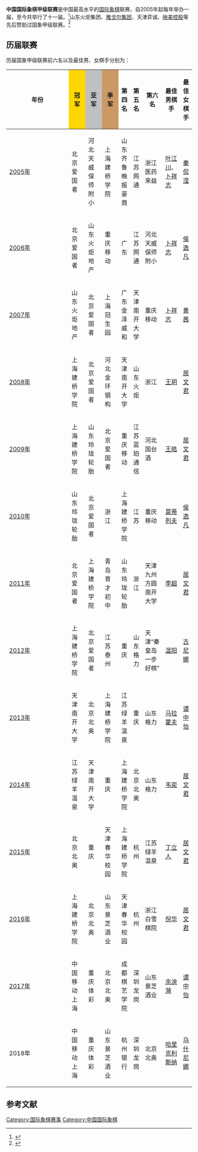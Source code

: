 '''中国国际象棋甲级联赛'''是中国最高水平的[[国际象棋|国际象棋]]联赛，自2005年起每年举办一届，至今共举行了十一届。<ref>{{cite web|url=http://www.sport.gov.cn/n16/n1122/n1953/7390778.html|title=弹指一挥间国象职业联赛走到了十字路口|publisher=中国体育报|accessdate=2016-03-17|archive-date=2019-02-20|archive-url=https://web.archive.org/web/20190220080703/http://www.sport.gov.cn/n16/n1122/n1953/7390778.html|dead-url=no}}</ref>山东火炬集团、[[雅戈尔集团|雅戈尔集团]]、天津弈诚、[[映美控股|映美控股]]等先后赞助过国象甲级联赛。<ref>{{cite web|url=http://sports.sina.com.cn/go/2013-04-30/01116544698.shtml|title=弈诚杯2013年国象联赛开幕 杨俊安：向市场化迈进|date=2013-04-30|publisher=新浪|accessdate=2016-03-17|archive-date=2019-02-20|archive-url=https://web.archive.org/web/20190220080704/http://sports.sina.com.cn/go/2013-04-30/01116544698.shtml|dead-url=no}}</ref>

== 历届联赛 ==
历届国象甲级联赛前六名以及最佳男、女棋手分别为：
{| class="wikitable"
|-
! width=6%|年份 !! width=12% style="background:gold;"|冠军 !! width=12% style="background:silver;"|亚军 !! width=12% style="background:#cc9966;"|季军 !! width=12%|第四名 !! width=12%|第五名 !! width=12%|第六名 !! width=12%|最佳男棋手 !! width=12%|最佳女棋手
|-
| [[2005年中国国际象棋甲级联赛|2005年]] || 北京爱国者 || 河北天威保师附小 || 上海建桥学院 || 山东齐鲁晚报豪商 || 江苏网通 || 浙江医药来益 || [[叶江川|叶江川]]、[[卜祥志|卜祥志]] || [[秦侃滢|秦侃滢]]
|-
| [[2006年中国国际象棋甲级联赛|2006年]] || 北京爱国者 || 山东火炬地产 || 重庆移动 || 广东 || 江苏网通 || 河北天威保师附小 || [[卜祥志|卜祥志]] || [[侯逸凡|侯逸凡]]
|-
| [[2007年中国国际象棋甲级联赛|2007年]] || 山东火炬地产 || 北京爱国者 || 上海冠生园 || 广东金泽威和 || 天津南开大学 || 重庆移动 || [[卜祥志|卜祥志]] || [[黄茜|黄茜]]
|-
| [[2008年中国国际象棋甲级联赛|2008年]] || 上海建桥学院 || 北京爱国者 || 河北金环钢构 || 天津南开大学 || 山东火炬 || 浙江 || [[王玥|王玥]] || [[居文君|居文君]]
|-
| [[2009年中国国际象棋甲级联赛|2009年]] || 上海建桥学院 || 山东玲珑轮胎 || 北京爱国者 || 重庆移动 || 江苏蓝珀通信 || 河北国台酒 || [[王皓_(国际象棋棋手)|王皓]] || [[居文君|居文君]]
|-
| [[2010年中国国际象棋甲级联赛|2010年]] || 山东玲珑轮胎 || 北京爱国者 || 浙江 || 上海建桥学院 || 江苏 || 重庆移动 || {{flagicon|RUS}} [[亚历山大·莫蒂列夫|莫蒂列夫]] || [[侯逸凡|侯逸凡]]
|-
| [[2011年中国国际象棋甲级联赛|2011年]] || 北京爱国者 || 上海建桥学院 || 青岛育才初中 || 山东玲珑轮胎 || 浙江 || 天津九州方圆南开大学 || [[李超_(棋手)|李超]] || [[居文君|居文君]]
|-
| [[2012年中国国际象棋甲级联赛|2012年]] || 上海建桥学院 || 北京爱国者 || 江苏泰州 || 重庆 || 山东格力 || 天津“秦皇岛一步好棋” || [[温阳|温阳]] || {{flagicon|RUS}} [[瓦莲京娜·古尼娜|古尼娜]]
|-
| [[2013年中国国际象棋甲级联赛|2013年]] || 天津南开大学 || 北京北奥 || 上海建桥学院 || 江苏绿羊温泉 || 重庆 || 山东格力 || {{flagicon|RUS}} [[弗拉基米尔·马拉霍夫|马拉霍夫]] || [[谭中怡|谭中怡]]
|-
| [[2014年中国国际象棋甲级联赛|2014年]] || 江苏绿羊温泉 || 天津南开大学 || 重庆 || 上海建桥学院 || 北京北奥 || 山东格力 || [[韦奕|韦奕]] || [[居文君|居文君]]
|-
| [[2015年中国国际象棋甲级联赛|2015年]] || 北京北奥 || 重庆 || 天津春华校园 || 上海建桥学院 || 杭州 || 江苏绿羊温泉 || [[丁立人|丁立人]] || [[居文君|居文君]]
|-
| [[2016年中国国际象棋甲级联赛|2016年]] || 上海建桥学院 || 北京北奥 || 山东景芝酒业 || 天津春华校园 || 杭州 || 浙江白雪棋院 || [[倪华|倪华]] || [[居文君|居文君]]
|-
| [[2017年中国国际象棋甲级联赛|2017年]] || 中国移动上海 || 重庆体彩 || 北京北奥 || 成都棋艺学院 || 深圳龙岗 || 山东景芝酒业 || [[余泱漪|余泱漪]] || [[谭中怡|谭中怡]]
|-
|2018年
|中国移动上海
|重庆体彩
|山东景芝酒业
|杭州银行
|深圳龙岗
|北京北奥
|[[哈里克里希纳·彭塔拉|哈里克利斯纳]]
|[[安娜·乌什尼娜|乌什尼娜]]
|}

== 参考文献 ==
{{reflist}}

{{中国国际象棋甲级联赛}}
{{中国国象赛事}}
{{中国体育顶级联赛}}

[[Category:国际象棋赛事|Category:国际象棋赛事]]
[[Category:中国国际象棋|Category:中国国际象棋]]